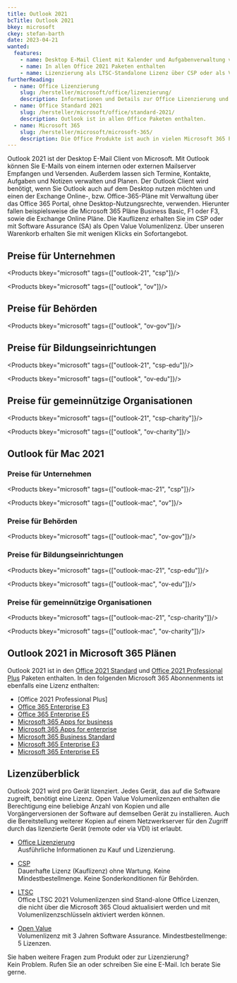 ```yaml
---
title: Outlook 2021
bcTitle: Outlook 2021
bkey: microsoft
ckey: stefan-barth
date: 2023-04-21
wanted:
  features:
    - name: Desktop E-Mail Client mit Kalender und Aufgabenverwaltung von Microsoft
    - name: In allen Office 2021 Paketen enthalten
    - name: Lizenzierung als LTSC-Standalone Lizenz über CSP oder als Volumenlizenz im Open Value
furtherReading:
  - name: Office Lizenzierung
    slug: /hersteller/microsoft/office/lizenzierung/
    description: Informationen und Details zur Office Lizenzierung und Microsoft Lizenzprogrammen.
  - name: Office Standard 2021
    slug: /hersteller/microsoft/office/standard-2021/
    description: Outlook ist in allen Office Paketen enthalten.
  - name: Microsoft 365
    slug: /hersteller/microsoft/microsoft-365/
    description: Die Office Produkte ist auch in vielen Microsoft 365 Plänen als Cloud Abonnement verfügbar.
---
```




<Intro>

Outlook 2021 ist der Desktop E-Mail Client von Microsoft. Mit Outlook können Sie E-Mails von einem internen oder externen Mailserver Empfangen und Versenden. Außerdem lassen sich Termine, Kontakte, Aufgaben und Notizen verwalten und Planen.
Der Outlook Client wird benötigt, wenn Sie Outlook auch auf dem Desktop nutzen möchten und einen der Exchange Online-, bzw. Office-365-Pläne mit Verwaltung über das Office 365 Portal, ohne Desktop-Nutzungsrechte, verwenden. Hierunter fallen beispielsweise die Microsoft 365 Pläne Business Basic, F1 oder F3, sowie die Exchange Online Pläne.
Die Kauflizenz erhalten Sie im CSP oder mit Software Assurance (SA) als Open Value Volumenlizenz. Über unseren Warenkorb erhalten Sie mit wenigen Klicks ein Sofortangebot.


</Intro>

<TOC />


## Preise für Unternehmen

<Products bkey="microsoft" tags={["outlook-21", "csp"]}/>

<Products bkey="microsoft" tags={["outlook", "ov"]}/>


## Preise für Behörden

<Products bkey="microsoft" tags={["outlook", "ov-gov"]}/>


## Preise für Bildungseinrichtungen

<Products bkey="microsoft" tags={["outlook-21", "csp-edu"]}/>

<Products bkey="microsoft" tags={["outlook", "ov-edu"]}/>


## Preise für gemeinnützige Organisationen

<Products bkey="microsoft" tags={["outlook-21", "csp-charity"]}/>

<Products bkey="microsoft" tags={["outlook", "ov-charity"]}/>


## Outlook für Mac 2021

### Preise für Unternehmen

<Products bkey="microsoft" tags={["outlook-mac-21", "csp"]}/>

<Products bkey="microsoft" tags={["outlook-mac", "ov"]}/>


### Preise für Behörden

<Products bkey="microsoft" tags={["outlook-mac", "ov-gov"]}/>


### Preise für Bildungseinrichtungen

<Products bkey="microsoft" tags={["outlook-mac-21", "csp-edu"]}/>

<Products bkey="microsoft" tags={["outlook-mac", "ov-edu"]}/>


### Preise für gemeinnützige Organisationen

<Products bkey="microsoft" tags={["outlook-mac-21", "csp-charity"]}/>

<Products bkey="microsoft" tags={["outlook-mac", "ov-charity"]}/>


## Outlook 2021 in Microsoft 365 Plänen

Outlook 2021 ist in den [Office 2021 Standard](/hersteller/microsoft/office/standard-2021/) und [Office 2021 Professional Plus](/hersteller/microsoft/office/professional-plus-2021/) Paketen enthalten.
In den folgenden Microsoft 365 Abonnenments ist ebenfalls eine Lizenz enthalten:

<ArrowList>

 - [Office 2021 Professional Plus]
 - [Office 365 Enterprise E3](/hersteller/microsoft/office-365/enterprise-e3/)
 - [Office 365 Enterprise E5](/hersteller/microsoft/office-365/enterprise-e5/)
 - [Microsoft 365 Apps for business](/hersteller/microsoft/microsoft-365/apps-for-business/)
 - [Microsoft 365 Apps for enterprise](/hersteller/microsoft/microsoft-365/apps-for-enterprise/)
 - [Microsoft 365 Business Standard](/hersteller/microsoft/microsoft-365/business-standard/)
 - [Microsoft 365 Enterprise E3](/hersteller/microsoft/microsoft-365/enterprise-e3/)
 - [Microsoft 365 Enterprise E5](/hersteller/microsoft/microsoft-365/enterprise-e5/)

</ArrowList>


## Lizenzüberblick

Outlook 2021 wird pro Gerät lizenziert. Jedes Gerät, das auf die Software zugreift, benötigt eine Lizenz.
Open Value Volumenlizenzen enthalten die Berechtigung eine beliebige Anzahl von Kopien und alle Vorgängerversionen der Software auf demselben Gerät zu installieren. Auch die Bereitstellung weiterer Kopien auf einem Netzwerkserver für den Zugriff durch das lizenzierte Gerät (remote oder via VDI) ist erlaubt.

<ArrowList>

- [Office Lizenzierung](/hersteller/microsoft/office/lizenzierung/)<br />
  Ausführliche Informationen zu Kauf und Lizenzierung.

- [CSP](/hersteller/microsoft/csp/)<br />
  Dauerhafte Lizenz (Kauflizenz) ohne Wartung. Keine Mindestbestellmenge. Keine Sonderkonditionen für Behörden.

- [LTSC](/hersteller/microsoft/office/lizenzierung/#office-2021-ltsc)<br />
  Office LTSC 2021 Volumenlizenzen sind Stand-alone Office Lizenzen, die nicht über die Microsoft 365 Cloud aktualisiert werden und mit Volumenlizenzschlüsseln aktiviert werden können.

- [Open Value](/hersteller/microsoft/open-value/)<br />
  Volumenlizenz mit 3 Jahren Software Assurance. Mindestbestellmenge: 5 Lizenzen.

</ArrowList>


<GetInTouch theme="light">

Sie haben weitere Fragen zum Produkt oder zur Lizenzierung?<br />
Kein Problem. Rufen Sie an oder schreiben Sie eine E-Mail. Ich berate Sie gerne.

</GetInTouch>
